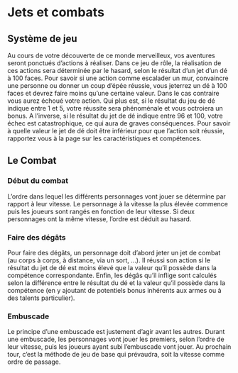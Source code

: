 # Jets et combats

## Système de jeu

Au cours de votre découverte de ce monde merveilleux, vos aventures seront ponctués d'actions à réaliser. Dans ce jeu de rôle, la réalisation de ces actions sera déterminée par le hasard, selon le résultat d'un jet d'un dé à 100 faces. Pour savoir si une action comme escalader un mur, convaincre une personne ou donner un coup d'épée réussie, vous jeterrez un dé à 100 faces et devrez faire moins qu'une certaine valeur. Dans le cas contraire vous aurez échoué votre action. Qui plus est, si le résultat du jeu de dé indique entre 1 et 5, votre réussite sera phénoménale et vous octroiera un bonus. A l'inverse, si le résultat du jet de dé indique entre 96 et 100, votre échec est catastrophique, ce qui aura de graves conséquences. Pour savoir à quelle valeur le jet de dé doit être inférieur pour que l'action soit réussie, rapportez vous à la page sur les caractéristiques et compétences. 

## Le Combat

### Début du combat

L'ordre dans lequel les différents personnages vont jouer se détermine par rapport à leur vitesse. Le personnage à la vitesse la plus élevée commence puis les joueurs sont rangés en fonction de leur vitesse. Si deux personnages ont la même vitesse, l'ordre est déduit au hasard. 

### Faire des dégâts

Pour faire des dégâts, un personnage doit d'abord jeter un jet de combat (au corps à corps, à distance, via un sort, ...). Il réussi son action si le résultat du jet de dé est moins élevé que la valeur qu'il possède dans la compétence correspondante. Enfin, les dégâs qu'il inflige sont calculés selon la différence entre le résultat du dé et la valeur qu'il possède dans la compétence (en y ajoutant de potentiels bonus inhérents aux armes ou à des talents particulier).

### Embuscade

Le principe d'une embuscade est justement d'agir avant les autres. Durant une embuscade, les personnages vont jouer les premiers, selon l'ordre de leur vitesse, puis les joueurs ayant subi l'embuscade vont jouer. Au prochain tour, c'est la méthode de jeu de base qui prévaudra, soit la vitesse comme ordre de passage. 

